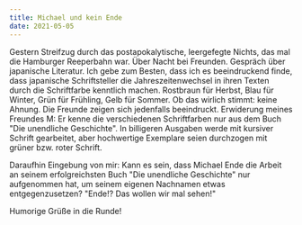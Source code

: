 ```yaml
---
title: Michael und kein Ende
date: 2021-05-05
---
```

Gestern Streifzug durch das postapokalytische, leergefegte Nichts, das mal die Hamburger Reeperbahn war. Über Nacht bei Freunden. Gespräch über japanische Literatur. Ich gebe zum Besten, dass ich es beeindruckend finde, dass japanische Schriftsteller die Jahreszeitenwechsel in ihren Texten durch die Schriftfarbe kenntlich machen. Rostbraun für Herbst, Blau für Winter, Grün für Frühling, Gelb für Sommer. Ob das wirlich stimmt: keine Ahnung. Die Freunde zeigen sich jedenfalls beeindruckt. Erwiderung meines Freundes M: Er kenne die verschiedenen Schriftfarben nur aus dem Buch "Die unendliche Geschichte". In billigeren Ausgaben werde mit kursiver Schrift gearbeitet, aber hochwertige Exemplare seien durchzogen mit grüner bzw. roter Schrift. 

Daraufhin Eingebung von mir: Kann es sein, dass Michael Ende die Arbeit an seinem erfolgreichsten Buch "Die unendliche Geschichte" nur aufgenommen hat, um seinem eigenen Nachnamen etwas entgegenzusetzen? "Ende!? Das wollen wir mal sehen!"

Humorige Grüße in die Runde!